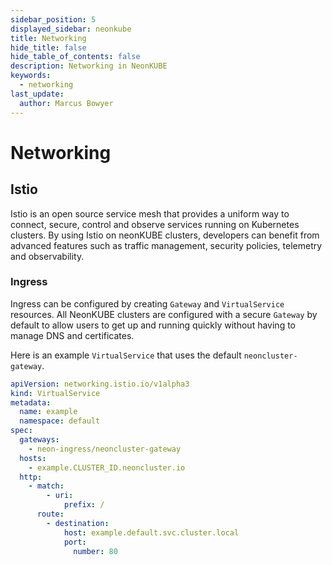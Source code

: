 ```yaml
---
sidebar_position: 5
displayed_sidebar: neonkube
title: Networking
hide_title: false
hide_table_of_contents: false
description: Networking in NeonKUBE
keywords:
  - networking
last_update:
  author: Marcus Bowyer
---
```


# Networking

## Istio

Istio is an open source service mesh that provides a uniform way to connect,
secure, control and observe services running on Kubernetes clusters. By using
Istio on neonKUBE clusters, developers can benefit from advanced features such
as traffic management, security policies, telemetry and observability.

### Ingress

Ingress can be configured by creating `Gateway` and `VirtualService` resources.
All NeonKUBE clusters are configured with a secure `Gateway` by default to allow
users to get up and running quickly without having to manage DNS and
certificates.

Here is an example `VirtualService` that uses the default `neoncluster-gateway`.

```yaml
apiVersion: networking.istio.io/v1alpha3
kind: VirtualService
metadata:
  name: example
  namespace: default
spec:
  gateways:
    - neon-ingress/neoncluster-gateway
  hosts:
    - example.CLUSTER_ID.neoncluster.io
  http:
    - match:
        - uri:
            prefix: /
      route:
        - destination:
            host: example.default.svc.cluster.local
            port:
              number: 80
```
